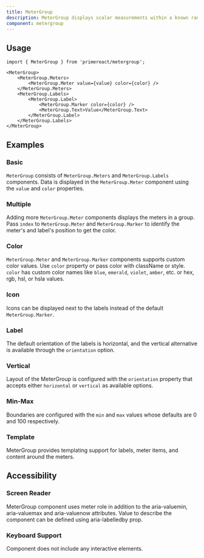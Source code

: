```yaml
---
title: MeterGroup
description: MeterGroup displays scalar measurements within a known range.
component: metergroup
---
```


## Usage

```tsx
import { MeterGroup } from 'primereact/metergroup';
```

```tsx
<MeterGroup>
    <MeterGroup.Meters>
        <MeterGroup.Meter value={value} color={color} />
    </MeterGroup.Meters>
    <MeterGroup.Labels>
        <MeterGroup.Label>
            <MeterGroup.Marker color={color} />
            <MeterGroup.Text>Value</MeterGroup.Text>
        </MeterGroup.Label>
    </MeterGroup.Labels>
</MeterGroup>
```

## Examples

### Basic

`MeterGroup` consists of `MeterGroup.Meters` and `MeterGroup.Labels` components. Data is displayed in the `MeterGroup.Meter` component using the `value` and `color` properties.

<DocDemoViewer name="metergroup:basic-demo" />

### Multiple

Adding more `MeterGroup.Meter` components displays the meters in a group. Pass `index` to `MeterGroup.Meter` and `MeterGroup.Marker` to identify the meter's and label's position to get the color.

<DocDemoViewer name="metergroup:multiple-demo" />

### Color

`MeterGroup.Meter` and `MeterGroup.Marker` components supports custom color values. Use `color` property or pass color with className or style. `color` has custom color names like `blue`, `emerald`, `violet`, `amber`, etc. or hex, rgb, hsl, or hsla values.

<DocDemoViewer name="metergroup:color-demo" />

### Icon

Icons can be displayed next to the labels instead of the default `MeterGroup.Marker`.

<DocDemoViewer name="metergroup:icon-demo" />

### Label

The default orientation of the labels is horizontal, and the vertical alternative is available through the `orientation` option.

<DocDemoViewer name="metergroup:label-demo" />

### Vertical

Layout of the MeterGroup is configured with the `orientation` property that accepts either `horizontal` or `vertical` as available options.

<DocDemoViewer name="metergroup:vertical-demo" />

### Min-Max

Boundaries are configured with the `min` and `max` values whose defaults are 0 and 100 respectively.

<DocDemoViewer name="metergroup:minmax-demo" />

### Template

MeterGroup provides templating support for labels, meter items, and content around the meters.

<DocDemoViewer name="metergroup:template-demo" />

## Accessibility

### Screen Reader

MeterGroup component uses meter role in addition to the aria-valuemin, aria-valuemax and aria-valuenow attributes. Value to describe the component can be defined using aria-labelledby prop.

### Keyboard Support

Component does not include any interactive elements.
